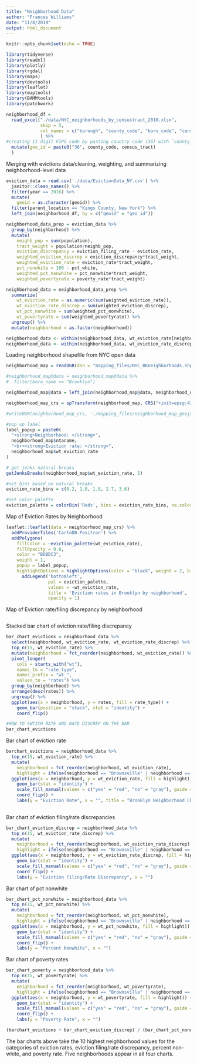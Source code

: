 ```yaml
---
title: "Neighborhood Data"
author: "Frances Williams"
date: "11/8/2019"
output: html_document
---
```


```r
knitr::opts_chunk$set(echo = TRUE)
```

```r
library(tidyverse)
library(readxl)
library(plotly)
library(rgdal)
library(maps)
library(devtools)
library(leaflet)
library(maptools)
library(BAMMtools)
library(patchwork)

```

```r
neighborhood_df = 
  read_excel("./data/NYC_neighborhoods_by_censustract_2010.xlsx", 
             skip = 5, 
             col_names = c("borough", "county_code", "boro_code", "census_tract", "PUMA", "nta_code", "neighborhood")
             ) %>% 
#creating 11 digit FIPS code by pasting country code (36) with `county_code` and `census_tract`
  mutate(geo_id = paste0("36", county_code, census_tract)
  )

```

Merging with evictions data/cleaning, weighting, and summarizing neighborhood-level data
```r
eviction_data = read.csv('./data/EvictionData_NY.csv') %>% 
  janitor::clean_names() %>% 
  filter(year == 2016) %>% 
  mutate(
    geoid = as.character(geoid)) %>% 
  filter(parent_location == "Kings County, New York") %>% 
  left_join(neighborhood_df, by = c("geoid" = "geo_id"))

neighborhood_data_prep = eviction_data %>% 
  group_by(neighborhood) %>% 
  mutate(
    neighb_pop = sum(population),
    tract_weight = population/neighb_pop,
    eviction_discrepancy = eviction_filing_rate - eviction_rate,
    weighted_eviction_discrep = eviction_discrepancy*tract_weight,
    weighted_eviction_rate = eviction_rate*tract_weight,
    pct_nonwhite = 100 - pct_white,
    weighted_pct_nonwhite = pct_nonwhite*tract_weight,
    weighted_povertyrate = poverty_rate*tract_weight)

neighborhood_data = neighborhood_data_prep %>% 
  summarize(
    wt_eviction_rate = as.numeric(sum(weighted_eviction_rate)),
    wt_eviction_rate_discrep = sum(weighted_eviction_discrep),
    wt_pct_nonwhite = sum(weighted_pct_nonwhite),
    wt_povertyrate = sum(weighted_povertyrate)) %>% 
  ungroup() %>% 
  mutate(neighborhood = as.factor(neighborhood))

neighborhood_data <- within(neighborhood_data, wt_eviction_rate[neighborhood == 'park-cemetery-etc-Brooklyn'] <- NA)
neighborhood_data <- within(neighborhood_data, wt_eviction_rate_discrep[neighborhood == 'park-cemetery-etc-Brooklyn'] <- NA)

```

Loading neighborhood shapefile from NYC open data
```r
neighborhood_map = readOGR(dsn = "mapping_files/NYC_BKneighborhoods.shp", encoding = "UTF-8")

#neighborhood_map@data = neighborhood_map@data %>% 
#  filter(boro_name == "Brooklyn")

neighborhood_map@data = left_join(neighborhood_map@data, neighborhood_data, by = c("ntaname" = "neighborhood"))
```

```r
neighborhood_map_crs = spTransform(neighborhood_map, CRS("+init=epsg:4326"))

#writeOGR(neighborhood_map_crs, './mapping_files/neighborhood_map_geojson', layer = 'neighborhoods', driver = 'GeoJSON')
```

```r
#pop up label
label_popup = paste0(
  "<strong>Neighborhood: </strong>",
  neighborhood_map$ntaname,
  "<br><strong>Eviction rate: </strong>",
  neighborhood_map$wt_eviction_rate
)

# get jenks natural breaks
getJenksBreaks(neighborhood_map$wt_eviction_rate, 5)

#set bins based on natural breaks
eviction_rate_bins = c(0.2, 1.0, 1.8, 2.7, 3.6)

#set color palette
eviction_palette = colorBin('Reds', bins = eviction_rate_bins, na.color = '#d9d9d9')
```

Map of Eviction Rates by Neighborhood
```r
leaflet::leaflet(data = neighborhood_map_crs) %>% 
  addProviderTiles('CartoDB.Positron') %>% 
  addPolygons(
    fillColor = ~eviction_palette(wt_eviction_rate),
    fillOpacity = 0.8,
    color = "BDBDC3",
    weight = 1,
    popup = label_popup,
    highlightOptions = highlightOptions(color = "black", weight = 2, bringToFront = TRUE)) %>% 
      addLegend('bottomleft',
                pal = eviction_palette,
                values = ~wt_eviction_rate,
                title = 'Eviction rates in Brooklyn by neighborhood',
                opacity = 1)

```

Map of Eviction rate/filing discrepancy by neighborhood
```r

```

Stacked bar chart of eviction rate/filing discrepancy
```r
bar_chart_evictions = neighborhood_data %>%
  select(neighborhood, wt_eviction_rate, wt_eviction_rate_discrep) %>%
  top_n(15, wt_eviction_rate) %>% 
  mutate(neighborhood = fct_reorder(neighborhood, wt_eviction_rate)) %>%
  pivot_longer(
    cols = starts_with("wt"),
    names_to = "rate_type",
    names_prefix = "wt_",
    values_to = "rates") %>% 
  group_by(neighborhood) %>% 
  arrange(desc(rates)) %>% 
  ungroup() %>% 
  ggplot(aes(x = neighborhood, y = rates, fill = rate_type)) +
    geom_bar(position = "stack", stat = "identity") +
    coord_flip()

#HOW TO SWTICH RATE AND RATE DISCREP ON THE BAR
bar_chart_evictions

```

Bar chart of eviction rate
```r
barchart_evictions = neighborhood_data %>%
  top_n(15, wt_eviction_rate) %>% 
  mutate(
    neighborhood = fct_reorder(neighborhood, wt_eviction_rate),
    highlight = ifelse(neighborhood == "Brownsville" | neighborhood == "East New York (Pennsylvania Ave)" | neighborhood == "Ocean Hill" | neighborhood == "East New York" | neighborhood == "Crown Heights North", "yes", "no")) %>% 
  ggplot(aes(x = neighborhood, y = wt_eviction_rate, fill = highlight)) +
    geom_bar(stat = "identity") +
    scale_fill_manual(values = c("yes" = "red", "no" = "gray"), guide = FALSE) +
    coord_flip() + 
    labs(y = "Eviction Rate", x = "", title = "Brooklyn Neighborhood Characteristics, 2016")
  
```

Bar chart of eviction filing/rate discrepancies
```r
bar_chart_eviction_discrep = neighborhood_data %>%
  top_n(15, wt_eviction_rate_discrep) %>% 
  mutate(
    neighborhood = fct_reorder(neighborhood, wt_eviction_rate_discrep),
    highlight = ifelse(neighborhood == "Brownsville" | neighborhood == "East New York (Pennsylvania Ave)" | neighborhood == "Ocean Hill" | neighborhood == "East New York" | neighborhood == "Crown Heights North", "yes", "no")) %>% 
  ggplot(aes(x = neighborhood, y = wt_eviction_rate_discrep, fill = highlight)) +
    geom_bar(stat = "identity") +
    scale_fill_manual(values = c("yes" = "red", "no" = "gray"), guide = FALSE) +
    coord_flip() +
    labs(y = "Eviction Filing/Rate Discrepancy", x = "")

```

Bar chart of pct nonwhite
```r
bar_chart_pct_nonwhite = neighborhood_data %>%
  top_n(15, wt_pct_nonwhite) %>% 
  mutate(
    neighborhood = fct_reorder(neighborhood, wt_pct_nonwhite),
    highlight = ifelse(neighborhood == "Brownsville" | neighborhood == "East New York (Pennsylvania Ave)" | neighborhood == "Ocean Hill" | neighborhood == "East New York" | neighborhood == "Crown Heights North", "yes", "no")) %>% 
  ggplot(aes(x = neighborhood, y = wt_pct_nonwhite, fill = highlight)) +
    geom_bar(stat = "identity") +
    scale_fill_manual(values = c("yes" = "red", "no" = "gray"), guide = FALSE) +
    coord_flip() +
    labs(y = "Percent Nonwhite", x = "")

```

Bar chart of poverty rates
```r
bar_chart_poverty = neighborhood_data %>%
  top_n(15, wt_povertyrate) %>% 
  mutate(
    neighborhood = fct_reorder(neighborhood, wt_povertyrate),
    highlight = ifelse(neighborhood == "Brownsville" | neighborhood == "East New York (Pennsylvania Ave)" | neighborhood == "Ocean Hill" | neighborhood == "East New York" | neighborhood == "Crown Heights North", "yes", "no")) %>% 
  ggplot(aes(x = neighborhood, y = wt_povertyrate, fill = highlight)) +
    geom_bar(stat = "identity") +
    scale_fill_manual(values = c("yes" = "red", "no" = "gray"), guide = FALSE) +
    coord_flip() +
    labs(y = "Poverty Rate", x = "")

(barchart_evictions + bar_chart_eviction_discrep) / (bar_chart_pct_nonwhite + bar_chart_poverty)

```

The bar charts above take the 10 highest neighborhood values for the categories of eviction rates, eviction filing/rate discrepancy, percent non-white, and poverty rate. Five neighborhoods appear in all four charts. 

